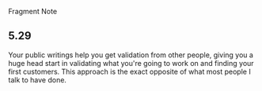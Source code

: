 Fragment Note

## 5.29

Your public writings help you get validation from other people, giving you a huge head start in validating what you're going to work on and finding your first customers. This approach is the exact opposite of what most people I talk to have done.
